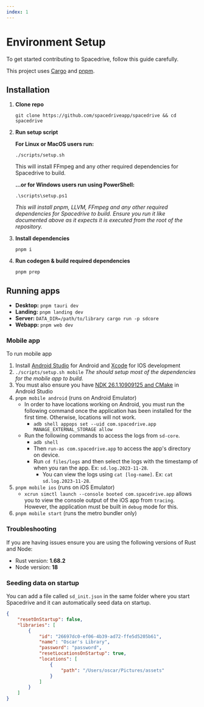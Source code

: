 ```yaml
---
index: 1
---
```


# Environment Setup

To get started contributing to Spacedrive, follow this guide carefully.

This project uses [Cargo](https://doc.rust-lang.org/cargo/getting-started/installation.html) and [pnpm](https://pnpm.io/installation).

## Installation

1. **Clone repo**
   ```shell
   git clone https://github.com/spacedriveapp/spacedrive && cd spacedrive
   ```
2. **Run setup script**

   **For Linux or MacOS users run:**

   ```shell
   ./scripts/setup.sh
   ```

   This will install FFmpeg and any other required dependencies for Spacedrive to build.

   **...or for Windows users run using PowerShell:**

   ```shell
   .\scripts\setup.ps1
   ```

   _This will install pnpm, LLVM, FFmpeg and any other required dependencies for Spacedrive to build. Ensure you run it like documented above as it expects it is executed from the root of the repository._

3. **Install dependencies**
   ```shell
   pnpm i
   ```
4. **Run codegen & build required dependencies**
   ```shell
   pnpm prep
   ```

## Running apps

- **Desktop:** `pnpm tauri dev`
- **Landing:** `pnpm landing dev`
- **Server:** `DATA_DIR=/path/to/library cargo run -p sdcore`
- **Webapp:** `pnpm web dev`

<Notice
	type="note"
	text="When changing branches, make sure to run `pnpm prep` command right after. This ensures all the codegen is up to date."
/>

### Mobile app

To run mobile app

1. Install [Android Studio](https://developer.android.com/studio) for Android and [Xcode](https://apps.apple.com/au/app/xcode/id497799835) for IOS development
2. `./scripts/setup.sh mobile`
   _The should setup most of the dependencies for the mobile app to build._
3. You must also ensure you have [NDK 26.1.10909125 and CMake](https://developer.android.com/studio/projects/install-ndk#default-version) in Android Studio
4. `pnpm mobile android` (runs on Android Emulator)
   - In order to have locations working on Android, you must run the following command once the application has been installed for the first time. Otherwise, locations will not work.
     - `adb shell appops set --uid com.spacedrive.app MANAGE_EXTERNAL_STORAGE allow`
   - Run the following commands to access the logs from `sd-core`.
     - `adb shell`
     - Then `run-as com.spacedrive.app` to access the app's directory on device.
     - Run `cd files/logs` and then select the logs with the timestamp of when you ran the app. Ex: `sd.log.2023-11-28`.
       - You can view the logs using `cat [log-name]`. Ex: `cat sd.log.2023-11-28`.
5. `pnpm mobile ios` (runs on iOS Emulator)
   - `xcrun simctl launch --console booted com.spacedrive.app` allows you to view the console output of the iOS app from `tracing`. However, the application must be built in `debug` mode for this.
6. `pnpm mobile start` (runs the metro bundler only)

### Troubleshooting

If you are having issues ensure you are using the following versions of Rust and Node:

- Rust version: **1.68.2**
- Node version: **18**

### Seeding data on startup

<Notice
	type="note"
	text="You may loose data if your using this feature so please be careful! This only works on development builds for this reason."
/>

You can add a file called `sd_init.json` in the same folder where you start Spacedrive and it can automatically seed data on startup.

```json
{
	"resetOnStartup": false,
	"libraries": [
		{
			"id": "26697dc0-ef06-4b39-ad72-ffe5d5205b61",
			"name": "Oscar's Library",
			"password": "password",
			"resetLocationsOnStartup": true,
			"locations": [
				{
					"path": "/Users/oscar/Pictures/assets"
				}
			]
		}
	]
}
```
